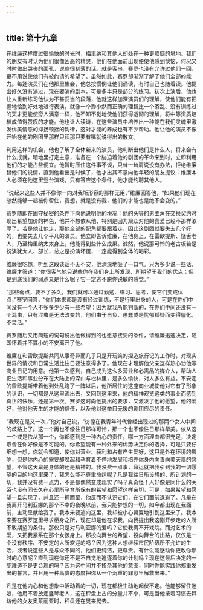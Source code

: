 ```yaml
---
---
---
```

title: 第十九章
---




在维廉这样度过很愉快的时光时，梅里纳和其他人却处在一种更烦恼的境地。我们的朋友有时认为他们很像凶恶的精灵，他们在他面前出现便使他感到懊恼，何况又时时做出哭丧的面孔，说些很刻薄的话。就是客串，赛罗也没有允许过他们一回，更不用说使他们有被约请的希望了。虽然如此，赛罗却渐渐了解了他们全部的能力。每逢演员们在他那里集会，他总按惯例让他们诵读，有时自己也随着读。他提出好久没有演过，现在要演的剧本，可是多半只是部分的练习。初次上演后，他也让人重新练习他认为不甚妥当的段落，他就这样加深演员们的理解，使他们能有把握地恰到好处地进行表演。就像一个渺小然而正确的理智比一个紊乱、没有训练过的天才更能使旁人满意一样，他不知不觉地使他们获得透彻的理解，将中等资质培植成值得赞叹的才能。他也让人读诗，在这些演员中培养出一种能在我们灵魂里激发优美情感的抑扬顿挫的韵律，这对才能的养成也有不少帮助。他让他的演员不像开始在他的剧团里那样只读那只要有嘴就说得出的散文。

利用这样的机会，他也了解了全体新来的演员，他判断出他们是什么人，将来会有什么成就，暗地里打定主意，准备在一个胁迫着他的剧团的革命来到时，立即利用他们的才能占些便宜。他暂时压住这件事不谈，只耸一耸肩说没有办法，拒绝维廉替他们的说情，直到他看出是时候了，他才出其不意向他年轻的朋友提议：维廉本人必须在他这里登台演戏，只有答应这个条件，他才能约聘其他人。

“说起来这些人并不像你一向对我所形容的那样无用，”维廉回答他，“如果他们现在忽然能够一起被你留住，我想，就是没有我，他们的才能也是绝不会变的。”

赛罗随即在固守秘密的条件下向他说明他的境况：他的头等的男主角在交换契约时现出希望加价的神色，他并不想依从他，特别是因为观众对他的喜爱已经不那样浓厚了。若是他让他走，那他全部的配角都要跟着走，因此这剧团就要失去几个好的，也要失去几个平凡的演员。他立即告诉维廉，在他身上，在雷欧提斯、饶舌老人，乃至梅里纳太太身上，他能得到些什么成果。诚然，他说那可怜的老古板若是扮演犹太人、部长，总之是扮演坏蛋，一定能得到全体的喝彩。

维廉很吃惊，听到这段谈话不无不安，他深深地吸了一口气。只为多少说一些话，维廉才答道：“你很客气地只说些你在我们身上所发现、所期望于我们的优点；但是到底我们的弱点又是什么呢？它一定逃不脱你锐敏的感觉。”

“那些弱点，要不了多久，我们就可以通过勤勉、练习、思考，使它们变成优点，”赛罗回答，“你们本来都是没有经过训练，不是行里出身的人，可是在你们中间没有一个人不多多少少有一些希望；因为就我所能判断的，在你们中间还没有一个混虫，只有混虫是无法改变的，他们由于自负、愚蠢或是忧郁狐疑而变得僵化，不灵活。”

赛罗随后又用简短的词句说出他做得到的也愿意接受的条件，请维廉迅速决定，随即怀着并不算小的不安离开了他。

维廉在和雷欧提斯共同从事奇异而几乎只是开玩笑的捏造旅行记的工作时，对现实世界的情况和日常生活比往日要注意得多了。他现在才理解他父亲这样热心劝他写商业日记的用意。他第一次感到，自己成为这么多营业和必需品的媒介人，帮助人把生活和事业分布在大陆上的深山与松林里，是多么愉快，对人多么有益。不安定的雷欧提斯带着他到处乱跑了一阵以后，他所居住的这座商业城使他对它有了形象的认识，一切都是从这里流出去，又回到这里来，他的精神观览这类的事业而感到真正的快乐，还是第一次。赛罗这时向他提出的要求，又激发了他的愿望，他的爱好，他对他天生的才能的信任，以及他对这举目无援的剧团应尽的责任。

“我现在是又一次，”他对自己说，“彷徨在我青年时代曾经出现过的那两个女人中间的歧路上了。这一个再也不像往日那样可怜，那一个也不像往日那样华美。依从这一个或是依从那一个，你都感到是一种内心的责任，哪一方面理由都很充足，决定取舍在你好像是不可能的。你希望能有一种外来的优势决定你的选择，可是只要仔细想一想，你就会知道，使你对营业、获利和占有产生爱好，这只是外在环境的影响，但是你内心的需要却唤起和孕育着不停地发展和培养你身内向善向美天禀的愿望，不管这天禀是身体的还是精神的。我没费一点事，命运就把我引到我的一切愿望的目的地这里来了，我怎么能不尊重命运呢？凡是我往日所设想的、所计划的一切，我并没有费一点力，不是都偶然变成现实了吗？真奇怪！人好像是同什么的关系也没有同长久在心里所孕育所保有的希望和愿望这样亲切，可是，如果希望和愿望一旦实现了，并且还一拥而至，他反而不认识它们，在它们面前退避了。凡是在我离开马利亚娜的那个不幸的夜晚以前，我只能梦想的一切，如今都出现在我面前，主动呈献给我了。我本来要逃向这里，我却被小心翼翼地引到这里来了。我本来要在赛罗这里寻求栖身之所，现在却是他在求我，向我提出我这刚开步走的人所不敢期望的条件。那仅只是对马利亚娜的爱吗？它使我离不开戏院。而对艺术的爱，又把我紧系在那个女孩身上。那投向舞台的希望，投向舞台的出路，仅仅是一个没有秩序、不安定的人所欢迎的吗？因为这种人想继续市民阶级所不允许的生活，或者说这些人是与众不同的，他们更纯洁，更尊贵。有什么能感动你更改你那时的心意呢？直到现在你还不是不自觉地追逐着你的计划吗？现在这最后决定的一步难道不是更合理的吗？因为这中间并不掺杂其他的意图，同时你能实践你郑重发出的誓言，并且用一种高贵的态度把你从一个沉重的罪愆里解救出来。”

凡是在他内心和他想象中活动着的一切，现在都极生动地起伏不定。他能够留住迷娘，他用不着放走竖琴老人，这在秤盘上占的分量并不小，可是当他按着习惯去拜访他的女友奥莱丽亚时，秤盘还在晃来晃去。